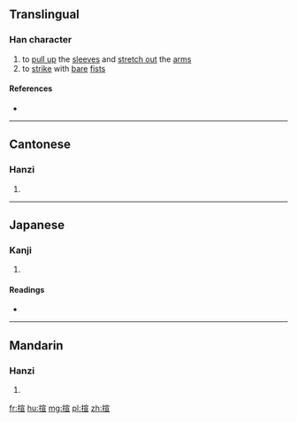 {{also|拴}}
==Translingual==

===Han character===
{{Han char|rn=64|rad=手|as=09|sn=12|four=5301<sub>6</sub>|canj=手十一一 (QJMM)|ids=⿰[[扌]][[宣]]}}

# to [[pull up]] the [[sleeve]]s and [[stretch out]] the [[arm]]s
# to [[strike]] with [[bare]] [[fist]]s

====References====
* {{Han ref|kx=0441.160|dkj=12338|dj=0792.110|hdz=31924.040|uh=63CE|ud=25550|bh=D955|bd=55637}}

----

==Cantonese==

===Hanzi===
{{yue-hanzi|jyut=[[syun1]]|y=syun1}}

# {{defn|lang=yue|sort=手09}}

----

==Japanese==

===Kanji===
{{ja-kanji|grade=|rs=手09}}

# {{defn|lang=ja|sort=手09}}

====Readings====
* {{ja-readings|on=[[せん]] (sen)|kun=[[かかげる]] (kakageru)}}

----

==Mandarin==

===Hanzi===
{{cmn-hanzi|pin=[[xuān]] ([[xuan1]]), [[shuān]] ([[shuan1]])|wg=hsüan<sup>1</sup>, shuan<sup>1</sup>}}

# {{defn|lang=cmn|sort=手09}}

[[fr:揎]]
[[hu:揎]]
[[mg:揎]]
[[pl:揎]]
[[zh:揎]]